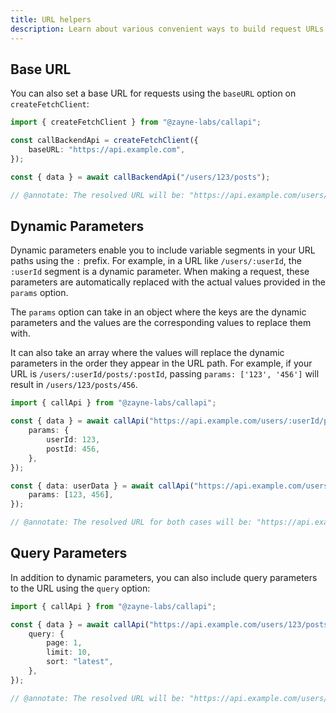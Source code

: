 ```yaml
---
title: URL helpers
description: Learn about various convenient ways to build request URLs in CallApi
---
```


## Base URL

You can also set a base URL for requests using the `baseURL` option on `createFetchClient`:

```ts twoslash title="api.ts"
import { createFetchClient } from "@zayne-labs/callapi";

const callBackendApi = createFetchClient({
	baseURL: "https://api.example.com",
});

const { data } = await callBackendApi("/users/123/posts");

// @annotate: The resolved URL will be: "https://api.example.com/users/123/posts"
```

## Dynamic Parameters

Dynamic parameters enable you to include variable segments in your URL paths using the `:` prefix. For example, in a URL like `/users/:userId`, the `:userId` segment is a dynamic parameter. When making a request, these parameters are automatically replaced with the actual values provided in the `params` option.

The `params` option can take in an object where the keys are the dynamic parameters and the values are the corresponding values to replace them with.

It can also take an array where the values will replace the dynamic parameters in the order they appear in the URL path. For example, if your URL is `/users/:userId/posts/:postId`, passing `params: ['123', '456']` will result in `/users/123/posts/456`.

```ts twoslash title="api.ts"
import { callApi } from "@zayne-labs/callapi";

const { data } = await callApi("https://api.example.com/users/:userId/posts/:postId", {
	params: {
		userId: 123,
		postId: 456,
	},
});

const { data: userData } = await callApi("https://api.example.com/users/:userId/posts/:postId", {
	params: [123, 456],
});

// @annotate: The resolved URL for both cases will be: "https://api.example.com/users/123/posts/456"
```

## Query Parameters

In addition to dynamic parameters, you can also include query parameters to the URL using the `query` option:

```ts twoslash title="api.ts"
import { callApi } from "@zayne-labs/callapi";

const { data } = await callApi("https://api.example.com/users/123/posts", {
	query: {
		page: 1,
		limit: 10,
		sort: "latest",
	},
});

// @annotate: The resolved URL will be: "https://api.example.com/users/123/posts?page=1&limit=10&sort=latest"
```
